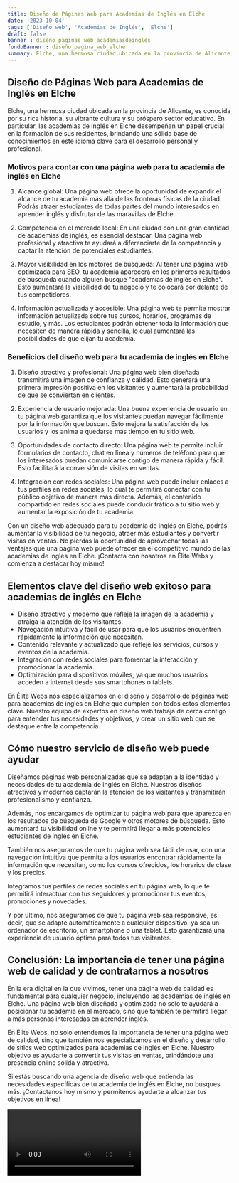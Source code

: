 ```yaml
---
title: Diseño de Páginas Web para Academias de Inglés en Elche
date: '2023-10-04'
tags: ['Diseño web', 'Academias de Inglés', 'Elche']
draft: false
banner : diseño_paginas_web_academiasdeinglés
fondoBanner : diseño_pagina_web_elche
summary: Elche, una hermosa ciudad ubicada en la provincia de Alicante, es conocida por su rica historia, su vibrante cultura y su próspero sector educativo. En particular, las academias de inglés en Elche desempeñan un papel crucial en la formación de sus residentes, brindando una sólida base de conocimientos en este idioma clave para el desarrollo personal y profesional.
---
```


## Diseño de Páginas Web para Academias de Inglés en Elche

Elche, una hermosa ciudad ubicada en la provincia de Alicante, es conocida por su rica historia, su vibrante cultura y su próspero sector educativo. En particular, las academias de inglés en Elche desempeñan un papel crucial en la formación de sus residentes, brindando una sólida base de conocimientos en este idioma clave para el desarrollo personal y profesional.

### Motivos para contar con una página web para tu academia de inglés en Elche

1. Alcance global: Una página web ofrece la oportunidad de expandir el alcance de tu academia más allá de las fronteras físicas de la ciudad. Podrás atraer estudiantes de todas partes del mundo interesados en aprender inglés y disfrutar de las maravillas de Elche.

2. Competencia en el mercado local: En una ciudad con una gran cantidad de academias de inglés, es esencial destacar. Una página web profesional y atractiva te ayudará a diferenciarte de la competencia y captar la atención de potenciales estudiantes.

3. Mayor visibilidad en los motores de búsqueda: Al tener una página web optimizada para SEO, tu academia aparecerá en los primeros resultados de búsqueda cuando alguien busque "academias de inglés en Elche". Esto aumentará la visibilidad de tu negocio y te colocará por delante de tus competidores.

4. Información actualizada y accesible: Una página web te permite mostrar información actualizada sobre tus cursos, horarios, programas de estudio, y más. Los estudiantes podrán obtener toda la información que necesiten de manera rápida y sencilla, lo cual aumentará las posibilidades de que elijan tu academia.

### Beneficios del diseño web para tu academia de inglés en Elche

1. Diseño atractivo y profesional: Una página web bien diseñada transmitirá una imagen de confianza y calidad. Esto generará una primera impresión positiva en los visitantes y aumentará la probabilidad de que se conviertan en clientes.

2. Experiencia de usuario mejorada: Una buena experiencia de usuario en tu página web garantiza que los visitantes puedan navegar fácilmente por la información que buscan. Esto mejora la satisfacción de los usuarios y los anima a quedarse más tiempo en tu sitio web.

3. Oportunidades de contacto directo: Una página web te permite incluir formularios de contacto, chat en línea y números de teléfono para que los interesados puedan comunicarse contigo de manera rápida y fácil. Esto facilitará la conversión de visitas en ventas.

4. Integración con redes sociales: Una página web puede incluir enlaces a tus perfiles en redes sociales, lo cual te permitirá conectar con tu público objetivo de manera más directa. Además, el contenido compartido en redes sociales puede conducir tráfico a tu sitio web y aumentar la exposición de tu academia.

Con un diseño web adecuado para tu academia de inglés en Elche, podrás aumentar la visibilidad de tu negocio, atraer más estudiantes y convertir visitas en ventas. No pierdas la oportunidad de aprovechar todas las ventajas que una página web puede ofrecer en el competitivo mundo de las academias de inglés en Elche. ¡Contacta con nosotros en Élite Webs y comienza a destacar hoy mismo!

<GifSeo />

<Cta />

## Elementos clave del diseño web exitoso para academias de inglés en Elche

- Diseño atractivo y moderno que refleje la imagen de la academia y atraiga la atención de los visitantes.
- Navegación intuitiva y fácil de usar para que los usuarios encuentren rápidamente la información que necesitan.
- Contenido relevante y actualizado que refleje los servicios, cursos y eventos de la academia.
- Integración con redes sociales para fomentar la interacción y promocionar la academia.
- Optimización para dispositivos móviles, ya que muchos usuarios acceden a internet desde sus smartphones o tablets.

En Élite Webs nos especializamos en el diseño y desarrollo de páginas web para academias de inglés en Elche que cumplen con todos estos elementos clave. Nuestro equipo de expertos en diseño web trabaja de cerca contigo para entender tus necesidades y objetivos, y crear un sitio web que se destaque entre la competencia.

## Cómo nuestro servicio de diseño web puede ayudar

Diseñamos páginas web personalizadas que se adaptan a la identidad y necesidades de tu academia de inglés en Elche. Nuestros diseños atractivos y modernos captarán la atención de los visitantes y transmitirán profesionalismo y confianza.

Además, nos encargamos de optimizar tu página web para que aparezca en los resultados de búsqueda de Google y otros motores de búsqueda. Esto aumentará tu visibilidad online y te permitirá llegar a más potenciales estudiantes de inglés en Elche.

También nos aseguramos de que tu página web sea fácil de usar, con una navegación intuitiva que permita a los usuarios encontrar rápidamente la información que necesitan, como los cursos ofrecidos, los horarios de clase y los precios.

Integramos tus perfiles de redes sociales en tu página web, lo que te permitirá interactuar con tus seguidores y promocionar tus eventos, promociones y novedades.

Y por último, nos aseguramos de que tu página web sea responsive, es decir, que se adapte automáticamente a cualquier dispositivo, ya sea un ordenador de escritorio, un smartphone o una tablet. Esto garantizará una experiencia de usuario óptima para todos tus visitantes.

## Conclusión: La importancia de tener una página web de calidad y de contratarnos a nosotros

En la era digital en la que vivimos, tener una página web de calidad es fundamental para cualquier negocio, incluyendo las academias de inglés en Elche. Una página web bien diseñada y optimizada no solo te ayudará a posicionar tu academia en el mercado, sino que también te permitirá llegar a más personas interesadas en aprender inglés.

En Élite Webs, no solo entendemos la importancia de tener una página web de calidad, sino que también nos especializamos en el diseño y desarrollo de sitios web optimizados para academias de inglés en Elche. Nuestro objetivo es ayudarte a convertir tus visitas en ventas, brindándote una presencia online sólida y atractiva.

Si estás buscando una agencia de diseño web que entienda las necesidades específicas de tu academia de inglés en Elche, no busques más. ¡Contáctanos hoy mismo y permítenos ayudarte a alcanzar tus objetivos en línea!

<Video />

<CtaBot job='Academias de Inglés' city='Elche'/>

<Gmaps query='Elche+españa+maps' />